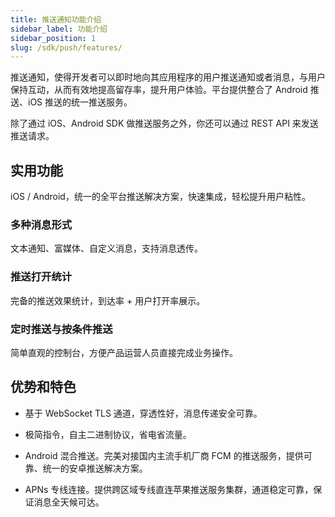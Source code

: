 ```yaml
---
title: 推送通知功能介绍
sidebar_label: 功能介绍
sidebar_position: 1
slug: /sdk/push/features/
---
```


<head>
  <meta name="robots" content="noindex" />
</head>


推送通知，使得开发者可以即时地向其应用程序的用户推送通知或者消息，与用户保持互动，从而有效地提高留存率，提升用户体验。平台提供整合了 Android 推送、iOS 推送的统一推送服务。

除了通过 iOS、Android SDK 做推送服务之外，你还可以通过 REST API 来发送推送请求。

## 实用功能

iOS / Android，统一的全平台推送解决方案，快速集成，轻松提升用户粘性。

### 多种消息形式

文本通知、富媒体、自定义消息，支持消息透传。

### 推送打开统计

完备的推送效果统计，到达率 + 用户打开率展示。

### 定时推送与按条件推送

简单直观的控制台，方便产品运营人员直接完成业务操作。

## 优势和特色

- 基于 WebSocket TLS 通道，穿透性好，消息传递安全可靠。

- 极简指令，自主二进制协议，省电省流量。

- Android 混合推送。完美对接<Conditional region="cn">国内主流手机厂商</Conditional><Conditional region="global"> FCM </Conditional>的推送服务，提供可靠、统一的安卓推送解决方案。

<Conditional region="cn">

- APNs 专线连接。提供跨区域专线直连苹果推送服务集群，通道稳定可靠，保证消息全天候可达。

</Conditional>
